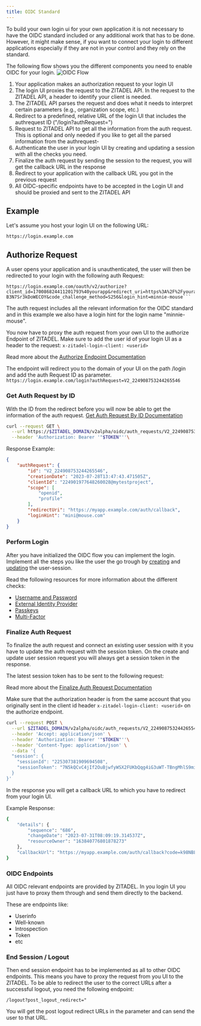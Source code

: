 ```yaml
---
title: OIDC Standard
---
```


To build your own login ui for your own application it is not necessary to have the OIDC standard included or any additional work that has to be done.
However, it might make sense, if you want to connect your login to different applications especially if they are not in your control and they rely on the standard.

The following flow shows you the different components you need to enable OIDC for your login.
![OIDC Flow](/img/guides/login-ui/oidc-flow.png)

1. Your application makes an authorization request to your login UI
2. The login UI proxies the request to the ZITADEL API. In the request to the ZITADEL API, a header to identify your client is needed.
3. The ZITADEL API parses the request and does what it needs to interpret certain parameters (e.g., organization scope, etc.)
4. Redirect to a predefined, relative URL of the login UI that includes the authrequest ID ("/login?authRequest=")
5. Request to ZITADEL API to get all the information from the auth request. This is optional and only needed if you like to get all the parsed information from the authrequest-
6. Authenticate the user in your login UI by creating and updating a session with all the checks you need.
7. Finalize the auth request by sending the session to the request, you will get the callback URL in the response
8. Redirect to your application with the callback URL you got in the previous request
9. All OIDC-specific endpoints have to be accepted in the Login UI and should be proxied and sent to the ZITADEL API


## Example

Let's assume you host your login UI on the following URL:
```
https://login.example.com
```

## Authorize Request

A user opens your application and is unauthenticated, the user will then be redirected to your login with the following auth Request:
```
https://login.example.com/oauth/v2/authorize?client_id=170086824411201793%40yourapp&redirect_uri=https%3A%2F%2Fyourapp.example.com%2Fauth%2Fcallback&response_type=code&scope=openid%20email%20profile&code_challenge=9az09PjcfuENS7oDK7jUd2xAWRb-B3N7Sr3kDoWECOY&code_challenge_method=S256&login_hint=minnie-mouse```
```

The auth request includes all the relevant information for the OIDC standard and in this example we also have a login hint for the login name "minnie-mouse".

You now have to proxy the auth request from your own UI to the authorize Endpoint of ZITADEL.
Make sure to add the user id of your login UI as a header to the request: ```x-zitadel-login-client: <userid>```

Read more about the [Authorize Endpoint Documentation](/docs/apis/openidoauth/endpoints#authorization_endpoint)

The endpoint will redirect you to the domain of your UI on the path /login and add the auth Request ID as parameter.
```https://login.example.com/login?authRequest=V2_224908753244265546```

### Get Auth Request by ID

With the ID from the redirect before you will now be able to get the information of the auth request.
[Get Auth Request By ID Documentation](/docs/apis/resources/oidc_service/oidc-service-get-auth-request)

```bash
curl --request GET \
  --url https://$ZITADEL_DOMAIN/v2alpha/oidc/auth_requests/V2_224908753244265546 \
  --header 'Authorization: Bearer '"$TOKEN"''\
```

Response Example:

```json
{
	"authRequest": {
		"id": "V2_224908753244265546",
		"creationDate": "2023-07-28T13:47:43.471505Z",
		"clientId": "224901977648260028@mytestproject",
		"scope": [
			"openid",
			"profile"
		],
		"redirectUri": "https://myapp.example.com/auth/callback",
		"loginHint": "mini@mouse.com"
	}
}
```

### Perform Login

After you have initialized the OIDC flow you can implement the login.
Implement all the steps you like the user the go trough by [creating](/docs/apis/resources/session_service/session-service-create-session) and [updating](/docs/apis/resources/session_service/session-service-set-session) the user-session.

Read the following resources for more information about the different checks:
- [Username and Password](./username-password)
- [External Identity Provider](./external-login)
- [Passkeys](./passkey)
- [Multi-Factor](./mfa)

### Finalize Auth Request

To finalize the auth request and connect an existing user session with it you have to update the auth request with the session token.
On the create and update user session request you will always get a session token in the response.

The latest session token has to be sent to the following request:

Read more about the [Finalize Auth Request Documentation](/docs/apis/resources/oidc_service/oidc-service-create-callback)

Make sure that the authorization header is from the same account that you originally sent in the client id header ```x-zitadel-login-client: <userid>``` on the authorize endpoint.
```bash
curl --request POST \
  --url $ZITADEL_DOMAIN/v2alpha/oidc/auth_requests/V2_224908753244265546 \
  --header 'Accept: application/json' \
  --header 'Authorization: Bearer '"$TOKEN"''\
  --header 'Content-Type: application/json' \
  --data '{
  "session": {
    "sessionId": "225307381909694508",
    "sessionToken": "7N5kQCvC4jIf2OuBjwfyWSX2FUKbQqg4iG3uWT-TBngMhlS9miGUwpyUaN0HJ8OcbSzk4QHZy_Bvvv"
  }
}'
```

In the response you will get a callback URL to which you have to redirect from your login UI.

Example Response:
```bash
{
	"details": {
		"sequence": "686",
		"changeDate": "2023-07-31T08:09:19.314537Z",
		"resourceOwner": "163840776801878273"
	},
	"callbackUrl": "https://myapp.example.com/auth/callback?code=k98NBLrdjVbwQQI-oM_rR_cYHv0k3dqpkqlQX8UXTWVnYSQL9g&state=testd"
}
```

### OIDC Endpoints

All OIDC relevant endpoints are provided by ZITADEL. In you login UI you just have to proxy them through and send them directly to the backend.

These are endpoints like:
- Userinfo
- Well-known
- Introspection
- Token
- etc


### End Session / Logout

Then end session endpoint has to be implemented as all to other OIDC endpoints. This means you have to proxy the request from you UI to the ZITADEL.
To be able to redirect the user to the correct URLs after a successful logout, you need the following endpoint:

```/logout?post_logout_redirect="```

You will get the post logout redirect URLs in the parameter and can send the user to that URL.